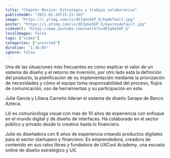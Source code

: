 ```yaml
---
title: "Chapter Mexico: Estrategia y trabajo colaborativo"
publishedAt: "2021-02-26T15:15:16Z"
image: "https://i.ytimg.com/vi/dEIqGeSGP_E/hqdefault.jpg"
poster: "https://i.ytimg.com/vi/dEIqGeSGP_E/maxresdefault.jpg"
videoUrl: "https://www.youtube.com/watch?v=dEIqGeSGP_E"
localImages: false
tags: ["video"]
categories: ["unsorted"]
duration: "1:36:05"
ignore: false
---
```

Una de las situaciones más frecuentes es cómo explicar el valor de un sistema de diseño y el retorno de inversión, por otro lado está la definición del producto, la planificación de su implementación mediante la priorización de necesidades y cómo el equipo toma responsabilidad del proceso, flujos de comunicación, uso de herramientas y su participación en este.

Julie García y Liliana Carreño lideran el sistema de diseño Sarape de Banco Azteca.

Lili es comunicóloga visual con más de 10 años de experiencia con enfoque en el mundo digital y de diseño de interfaces. Ha colaborado en el sector público y privado desde lo creativo hasta lo financiero.

Julie es diseñadora con 6 años de experiencia creando productos digitales para el sector startupero y financiero. Es emprendedora, creadora de contenido en sus ratos libres y fundadora de UXCool Academy, una escuela online de diseño estratégico y UX.
